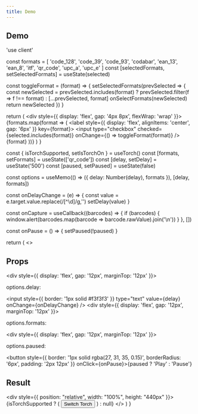 ```yaml
---
title: Demo
---
```


## Demo

'use client'


  const formats = [
    'code_128',
    'code_39',
    'code_93',
    'codabar',
    'ean_13',
    'ean_8',
    'itf',
    'qr_code',
    'upc_a',
    'upc_e'
  ]
  const [selectedFormats, setSelectedFormats] = useState(selected)

  const toggleFormat = (format) => {
    setSelectedFormats(prevSelected => {
      const newSelected = prevSelected.includes(format)
        ? prevSelected.filter(f => f !== format)
        : [...prevSelected, format]
      onSelectFormats(newSelected)
      return newSelected
    })
  }

  return (
    <div style={{ display: 'flex', gap: '4px 8px', flexWrap: 'wrap' }}>
      {formats.map(format => (
        <label style={{ display: 'flex', alignItems: 'center', gap: '6px' }} key={format}>
          <input
            type="checkbox"
            checked={selected.includes(format)}
            onChange={() => toggleFormat(format)}
          />
          {format}
        </label>
      ))}
    </div>
  )
}

  const { isTorchSupported, setIsTorchOn } = useTorch()
  const [formats, setFormats] = useState(['qr_code'])
  const [delay, setDelay] = useState('500')
  const [paused, setPaused] = useState(false)

  const options = useMemo(() => ({ delay: Number(delay), formats }), [delay, formats])

  const onDelayChange = (e) => {
    const value = e.target.value.replace(/[^\d]/g,'')
    setDelay(value)
  }

  const onCapture = useCallback((barcodes) => {
    if (barcodes) {
      window.alert(barcodes.map(barcode => barcode.rawValue).join('\n'))
    }
  }, [])

  const onPause = () => {
    setPaused(!paused)
  }

  return (
    <>
      <h2>Props</h2>
      <div style={{ display: 'flex', gap: '12px', marginTop: '12px' }}>
        <p>options.delay:</p>
        <input style={{ border: '1px solid #f3f3f3' }} type="text" value={delay} onChange={onDelayChange} />
      </div>
      <div style={{ display: 'flex', gap: '12px', marginTop: '12px' }}>
        <p>options.formats:</p>
        <BarcodeFormatSelector selected={formats} onSelectFormats={setFormats} />
      </div><div style={{ display: 'flex', gap: '12px', marginTop: '12px' }}>
        <p>options.paused:</p>
        <button style={{ border: '1px solid rgba(27, 31, 35, 0.15)', borderRadius: '6px', padding: '2px 12px' }} onClick={onPause}>{paused ? 'Play' : 'Pause'}</button>
      </div>
      <h2>Result</h2>
      <div style={{ position: "relative", width: "100%", height: "440px" }}>
        <BarcodeScanner onCapture={onCapture} options={options} paused={paused} />
        {isTorchSupported ? (
          <button onClick={setIsTorchOn}>Switch Torch</button>
        ) : null}
      </div>
    </>
  )
}
